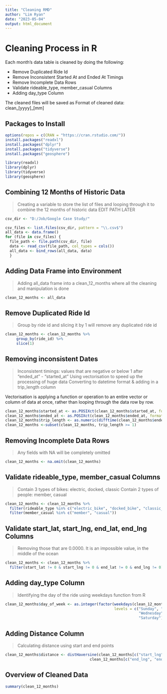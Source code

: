 ```yaml
---
title: "Cleaning RMD"
author: "Lim Ryan"
date: "2023-05-04"
output: html_document
---
```


# Cleaning Process in R

Each month's data table is cleaned by doing the following:

- Remove Duplicated Ride Id
- Remove Inconsistent Started At and Ended At Timings
- Remove Incomplete Data Rows
- Validate rideable_type, member_casual Columns
- Adding day_type Column

The cleaned files will be saved as Format of cleaned data: clean_[yyyy]_[mm]

## Packages to Install
```r
options(repos = c(CRAN = "https://cran.rstudio.com/"))
install.packages("readxl")
install.packages("dplyr")
install.packages("tidyverse")
install.packages("geosphere")

library(readxl)
library(dplyr)
library(tidyverse)
library(geosphere)
```

## Combining 12 Months of Historic Data
> Creating a variable to store the list of files and looping through it to combine the 12 months of historic data
EDIT PATH LATER

```r
csv_dir <- "D:/Job/Google Case Study/"

csv_files <- list.files(csv_dir, pattern = "\\.csv$")
all_data <- data.frame()
for (file in csv_files) {
  file_path <- file.path(csv_dir, file)
  data <- read_csv(file_path, col_types = cols())
  all_data <- bind_rows(all_data, data)
  }
```

## Adding Data Frame into Environment
> Adding all_data frame into a clean_12_months where all the cleaning and manipulation is done

```r
clean_12_months <- all_data
```

## Remove Duplicated Ride Id
> Group by ride id and slicing it by 1 will remove any duplicated ride id

```r
clean_12_months <- clean_12_months %>% 
     group_by(ride_id) %>% 
     slice(1)
```
	 
## Removing inconsistent Dates
> Inconsistent timings: values that are negative or below 1 after "ended_at" - "started_at"
> Using vectorisation to speed up the processing of huge data
> Converting to datetime format & adding in a trip_length column

Vectorisation is applying a function or operation to an entire vector or column of data at once, rather than looping through the data row by row.

```r
clean_12_months$started_at <- as.POSIXct(clean_12_months$started_at, format = "%Y-%m-%d %H:%M:%S")
clean_12_months$ended_at <- as.POSIXct(clean_12_months$ended_at, format = "%Y-%m-%d %H:%M:%S")
clean_12_months$trip_length <- as.numeric(difftime(clean_12_months$ended_at, clean_12_months$started_at, units = "mins"))
clean_12_months <-subset(clean_12_months, trip_length >= 1)
```

## Removing Incomplete Data Rows
> Any fields with NA will be completely omitted
```r
clean_12_months <- na.omit(clean_12_months)
```

## Validate rideable_type, member_casual Columns
> Contain 3 types of bikes: electric, docked, classic
> Contain 2 types of people: member, casual

```r
clean_12_months <- clean_12_months %>% 
  filter(rideable_type %in% c("electric_bike", "docked_bike", "classic_bike")) %>%
  filter(member_casual %in% c("member", "casual"))
```

## Validate start_lat, start_lng, end_lat, end_lng Columns
> Removing those that are 0.0000. It is an impossible value, in the middle of the ocean

```r
clean_12_months <- clean_12_months %>% 
  filter(start_lat != 0 & start_lng != 0 & end_lat != 0 & end_lng != 0)
```

## Adding day_type Column
> Identifying the day of the ride using weekdays function from R

```r
clean_12_months$day_of_week <- as.integer(factor(weekdays(clean_12_months$started_at),
                                                 levels = c("Sunday", "Monday", "Tuesday",
                                                            "Wednesday", "Thursday", "Friday",
                                                            "Saturday")))
```

## Adding Distance Column
> Calculating distance using start and end points

```r
clean_12_months$distance <- distHaversine(clean_12_months[c("start_lng", "start_lat")], 
                                      clean_12_months[c("end_lng", "end_lat")])
```

## Overview of Cleaned Data
```r
summary(clean_12_months)
```


